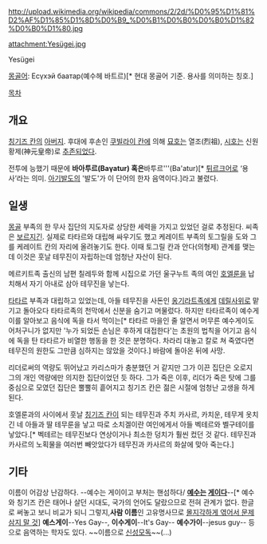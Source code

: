 http://upload.wikimedia.org/wikipedia/commons/2/2d/%D0%95%D1%81%D2%AF%D1%85%D1%8D%D0%B9_%D0%B1%D0%B0%D0%B0%D1%82%D0%B0%D1%80.jpg

attachment:Yesügei.jpg

Yesügei

[[몽골어]]: Есүхэй баатар(예수헤 바트르)[* 현대 몽골어 기준. 용사를 의미하는 칭호.]

[[목차]]
== 개요 ==
[[칭기즈 칸]]의 [[아버지]]. 후대에 후손인 [[쿠빌라이 칸]]에 의해 [[묘호]]는 열조(烈祖), [[시호]]는 신원황제(神元皇帝)로 [[추존]]되었다.

전투에 능했기 때문에 '''바아투르(Baγatur) 혹은 '''바투르'''(Ba'atur)[* [[튀르크]]어로 ‘용사’라는 의미. [[아기발도]]의 '발도'가 이 단어의 한자 음역이다.]라고 불렸다. 

== 일생 ==
[[몽골]] 부족의 한 무사 집단의 지도자로 상당한 세력을 가지고 있었던 걸로 추정된다. 씨족은 [[보르지긴]]. 실제로 타타르와 대립해 싸우기도 했고 케레이트 부족의 토그릴을 도와 그를 케레이트 칸의 자리에 올려놓기도 한다. 이때 토그릴 칸과 안다(의형제) 관계를 맺는데 이것은 훗날 테무진이 자립하는데 엄청난 자산이 된다.

메르키트족 출신의 남편 칠레두와 함께 시집으로 가던 울구누트 족의 여인 [[호엘룬]]을 납치해서 자기 아내로 삼아 테무진을 낳는다.

[[타타르]] 부족과 대립하고 있었는데, 아들 테무진을 사돈인 [[옹기라트]]족에게 [[데릴사위]]로 맡기고 돌아오다 타타르족의 천막에서 신분을 숨기고 머물렀다. 하지만 타타르족이 예수게이를 알아보고 음식에 독을 타서 먹이는[* 타타르 마을인 줄 알면서 머무른 예수게이도 어처구니가 없지만 '누가 되었든 손님은 후하게 대접한다'는 초원의 법칙을 어기고 음식에 독을 탄 타타르가 비열한 행동을 한 것은 분명하다. 차라리 대놓고 칼로 쳐 죽였다면 테무진의 원한도 그만큼 심하지는 않았을 것이다.] 바람에 돌아온 뒤에 사망.

리더로써의 역량도 뛰어났고 카리스마가 충분했던 거 같지만 그가 이끈 집단은 오로지 그의 개인 역량에만 의지한 집단이었던 듯 하다. 그가 죽은 이후, 리더가 죽은 탓에 그를 중심으로 모였던 집단은 뿔뿔히 흩어지고 칭기즈 칸은 젊은 시절에 엄청난 고생을 하게 된다.

호엘룬과의 사이에서 훗날 [[칭기즈 칸]]이 되는 테무진과 주치 카사르, 카치운, 테무게 옷치긴 네 아들과 딸 테무룬을 낳고 따로 소치겔이란 여인에게서 아들 벡테르와 벨구테이를 낳았다.[* 벡테르는 테무진보다 연상이거나 최소한 덩치가 훨씬 컸던 것 같다. 테무진과 카사르의 노획물을 여러번 빼앗았다가 테무진과 카사르의 화살에 맞아 죽는다.]

== 기타 ==
이름이  어감상 난감하다. --예수는 게이이고 부처는 핸섬하다/ '''[[예수]]는 [[게이]]다'''--[* 예수와 칭기즈 칸은 태어나 살던 시대도, 국가의 언어도 달랐으므로 전혀 관계가 없다. 한글로 써놓고 보니 비교가 되니 그렇지,'''사람 이름'''인 고유명사므로 [http://ruliweb.daum.net/ruliboard/read.htm?table=cmu_yu02&num=846230 몰지각하게 엮어서 문제삼지 말 것]] '''예스게이'''--Yes Gay--, '''이수게이'''--It's Gay-- '''예수가이'''--jesus guy-- 등으로 음역하는 학자도 있다. ~~이름으로 [[신성모독]]~~(...)

